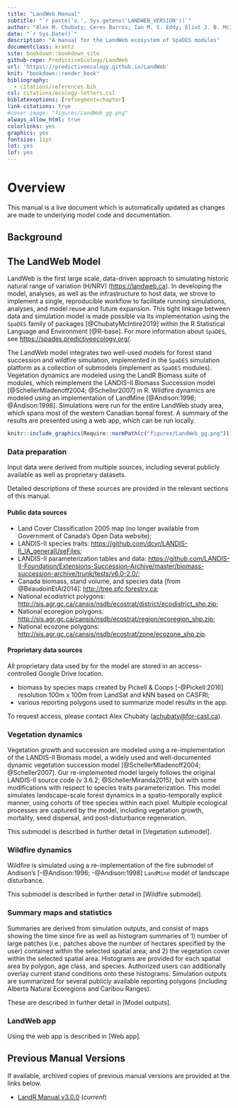 ```yaml
---
title: "LandWeb Manual"
subtitle: "`r paste('v.', Sys.getenv('LANDWEB_VERSION'))`"
author: "Alex M. Chubaty; Ceres Barros; Ian M. S. Eddy; Eliot J. B. McIntire; David W. Andison" 
date: "`r Sys.Date()`"
description: "A manual for the LandWeb ecosystem of SpaDES modules"
documentclass: krantz
site: bookdown::bookdown_site
github-repo: PredictiveEcology/LandWeb
url: 'https\://predictiveecology.github.io/LandWeb'
knit: "bookdown::render_book"
bibliography:
  - citations/references.bib
csl: citations/ecology-letters.csl
biblatexoptions: [refsegment=chapter]
link-citations: true
#cover-image: "figures/LandWeb_gg.png"
always_allow_html: true
colorlinks: yes
graphics: yes
fontsize: 11pt
lot: yes
lof: yes
---
```


# Overview {-}

:::{.rmdimportant}
This manual is a live document which is automatically updated as changes are made to underlying model code and documentation.
:::

## Background

<!--
## Historic Natural Range of Variation

Lorem ipsum ... (TODO)
-->

## The LandWeb Model

LandWeb is the first large scale, data-driven approach to simulating historic natural range of variation (H/NRV) (<https://landweb.ca>).
In developing the model, analyses, as well as the infrastructure to host data, we strove to implement a single, reproducible workflow to facilitate running simulations, analyses, and model reuse and future expansion.
This tight linkage between data and simulation model is made possible via its implementation using the `SpaDES` family of packages [@ChubatyMcIntire2019] within the R Statistical Language and Environment [@R-base].
For more information about `SpaDES`, see <https://spades.predictiveecology.org/>.

The LandWeb model integrates two well-used models for forest stand succession and wildfire simulation, implemented in the `SpaDES` simulation platform as a collection of submodels (implement as `SpaDES` modules).
Vegetation dynamics are modeled using the LandR Biomass suite of modules, which reimplement the LANDIS-II Biomass Succession model [@SchellerMladenoff2004; @Scheller2007] in R.
Wildfire dynamics are modeled using an implementation of LandMine [@Andison:1996; @Andison:1998].
Simulations were run for the entire LandWeb study area, which spans most of the western Canadian boreal forest.
A summary of the results are presented using a web app, which can be run locally.

```r
knitr::include_graphics(Require::normPath(c("figures/LandWeb_gg.png")))
```

### Data preparation

Input data were derived from multiple sources, including several publicly available as well as proprietary datasets.

Detailed descriptions of these sources are provided in the relevant sections of this manual.

#### Public data sources

- Land Cover Classification 2005 map (no longer available from Government of Canada's Open Data website);
- LANDIS-II species traits: <https://github.com/dcyr/LANDIS-II_IA_generalUseFiles>;
- LANDIS-II parameterization tables and data: <https://github.com/LANDIS-II-Foundation/Extensions-Succession-Archive/master/biomass-succession-archive/trunk/tests/v6.0-2.0/>;
- Canada biomass, stand volume, and species data [from @BeaudoinEtAl2014]: <http://tree.pfc.forestry.ca>;
- National ecodistrict polygons: <http://sis.agr.gc.ca/cansis/nsdb/ecostrat/district/ecodistrict_shp.zip>;
- National ecoregion polygons: <http://sis.agr.gc.ca/cansis/nsdb/ecostrat/region/ecoregion_shp.zip>;
- National ecozone polygons: <http://sis.agr.gc.ca/cansis/nsdb/ecostrat/zone/ecozone_shp.zip>.

#### Proprietary data sources

All proprietary data used by for the model are stored in an access-controlled Google Drive location.

- biomass by species maps created by Pickell & Coops [-@Pickell:2016] resolution 100m x 100m from LandSat and kNN based on CASFRI;
- various reporting polygons used to summarize model results in the app.

To request access, please contact Alex Chubaty ([achubaty\@for-cast.ca](mailto:achubaty@for-cast.ca){.email}).

### Vegetation dynamics

Vegetation growth and succession are modeled using a re-implementation of the LANDIS-II Biomass model, a widely used and well-documented dynamic vegetation succession model [@SchellerMladenoff2004; @Scheller2007].
Our re-implemented model largely follows the original LANDIS-II source code (v 3.6.2; @SchellerMiranda2015), but with some modifications with respect to species traits parameterization.
This model simulates landscape-scale forest dynamics in a spatio-temporally explicit manner, using cohorts of tree species within each pixel.
Multiple ecological processes are captured by the model, including vegetation growth, mortality, seed dispersal, and post-disturbance regeneration.

This submodel is described in further detail in [Vegetation submodel].

### Wildfire dynamics

Wildfire is simulated using a re-implementation of the fire submodel of Andison's [-@Andison:1996; -@Andison:1998] `LandMine` model of landscape disturbance.

This submodel is described in further detail in [Wildfire submodel].

### Summary maps and statistics

Summaries are derived from simulation outputs, and consist of maps showing the time since fire as well as histogram summaries of 1) number of large patches (i.e., patches above the number of hectares specified by the user) contained within the selected spatial area; and 2) the vegetation cover within the selected spatial area.
Histograms are provided for each spatial area by polygon, age class, and species.
Authorized users can additionally overlay current stand conditions onto these histograms.
Simulation outputs are summarized for several publicly available reporting polygons (including Alberta Natural Ecoregions and Caribou Ranges).

These are described in further detail in [Model outputs].

### LandWeb app

Using the web app is described in [Web app].

<!-- TODO: flesh out this description -->

## Previous Manual Versions

If available, archived copies of previous manual versions are provided at the links below.

-   [LandR Manual v3.0.0](archive/pdf/LandWeb-manual-v3.0.0.pdf) (*current*)
